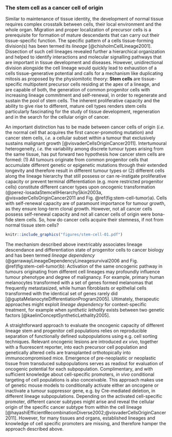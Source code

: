 ### The stem cell as a cancer cell of origin {#csc}

Similar to maintenance of tissue identity, the development of normal tissue requires complex crosstalk between cells, their local environment and the whole organ. Migration and proper localization of precursor cells is a prerequisite for formation of mature descendants that can carry out their tissue-specific function. The specific pattern of a cells tissue-forming division(s) has been termed its *lineage* [@chisholmCellLineage2001]. Dissection of such cell lineages revealed further a hierarchical organization and helped to identify interactions and molecular signalling pathways that are important in tissue development and diseases. However, unidirectional division alongside the cell lineage would quickly lead to exhaustion of a cells tissue-generative potential and calls for a mechanism like duplicating mitosis as proposed by the physiomitotic theory: **Stem cells** are tissue-specific multipotent precursor cells residing at the apex of a lineage, and are capable of both, the generation of common progenitor cells with increasing lineage commitment and self-renewal, in order to regenerate and sustain the pool of stem cells. The inherent proliferative capacity and the ability to give rise to different, mature cell types renders stem cells particularly fascinating for the study of tissue development, regeneration and in the search for the cellular origin of cancer.

An important distinction has to be made between cancer cells of origin (*i.e.* the normal cell that acquires the first cancer-promoting mutation) and cancer stem cells, *i.e.* a cellular subset within a tumour that exclusively sustains malignant growth [@visvaderCellsOriginCancer2011]. Intertumoural heterogeneity, *i.e.* the variability among discrete tumour types arising from the same tissue, has put forward two hypothesis how cancer stem cells are formed: (1) All tumours originate from common progenitor cells that accumulate different genetic or epigenetic mutations through their extended longevity and therefore result in different tumour types or (2) different cells along the lineage hierarchy that still possess or can re-instigate proliferative capacity or prevent terminal differentiation (e.g. more restricted progenitor cells) constitute different cancer types upon oncogenic transformation (@perez-losadaStemcellHierarchySkin2003a, @visvaderCellsOriginCancer2011 and Fig. \@ref(fig:stem-cell-tumor)a). Cells with self-renewal capacity are of paramount importance for tumour growth, as they ensure long-term clonal growth. However, not all cancer cells possess self-renewal capacity and not all cancer cells of origin were bona-fide stem cells. So, how do cancer cells acquire their stemness, if not from normal tissue stem cells?

```r

knitr::include_graphics("figures/stem-cell-01.pdf")
```

The mechanism described above inextricably associates lineage descendance and differentiation state of progenitor cells to cancer biology and has been termed *lineage dependency* (@garrawayLineageDependencyLineagesurvival2006 and Fig. \@ref(fig:stem-cell-tumor)b): Activation of the same oncogenic pathway in tumours originating from different cell lineages may profoundly influence tumour phenotype and degree of malignancy. For example, primary human melanocytes transformed with a set of genes formed melanomas that frequently metastasized, while human fibroblasts or epithelial cells transformed with the identical set of genes rarely did [@guptaMelanocyteDifferentiationProgram2005]. Ultimately, therapeutic approaches might exploit *lineage dependency* for context-specific treatment, for example when *synthetic lethality* exists between two genetic factors [@kaelinConceptSyntheticLethality2005].

A straightforward approach to evaluate the oncogenic capacity of different lineage stem and progenitor cell populations relies on reproducible separation of functionally defined subpopulations using e.g. cell sorting techniques. Relevant oncogenic lesions are introduced *ex vivo*, together with a fluorescent reporter, into each precursor cell population and genetically altered cells are transplanted orthotopically into immunocompromised mice. Emergence of pre-neoplastic or neoplastic tissue from transduced subpopulations serves as readout for evaluation of oncogenic potential for each subpopulation. Complimentary, and with sufficient knowledge about cell-specific promoters, *in vivo* conditional targeting of cell populations is also conceivable. This approach makes use of genetic mouse models to conditionally activate either an oncogene or inactivate a tumour suppressor gene, e.g. by Cre-mediated deletion, in different lineage subpopulations. Depending on the activated cell-specific promoter, different cancer subtypes might arise and reveal the cellular origin of the specific cancer subtype from within the cell lineage [@hayashiEfficientRecombinationDiverse2002;@visvaderCellsOriginCancer2011]. However, for many tissues and organs, established lineages and knowledge of cell specific promoters are missing, and therefore hamper the approach described above.
